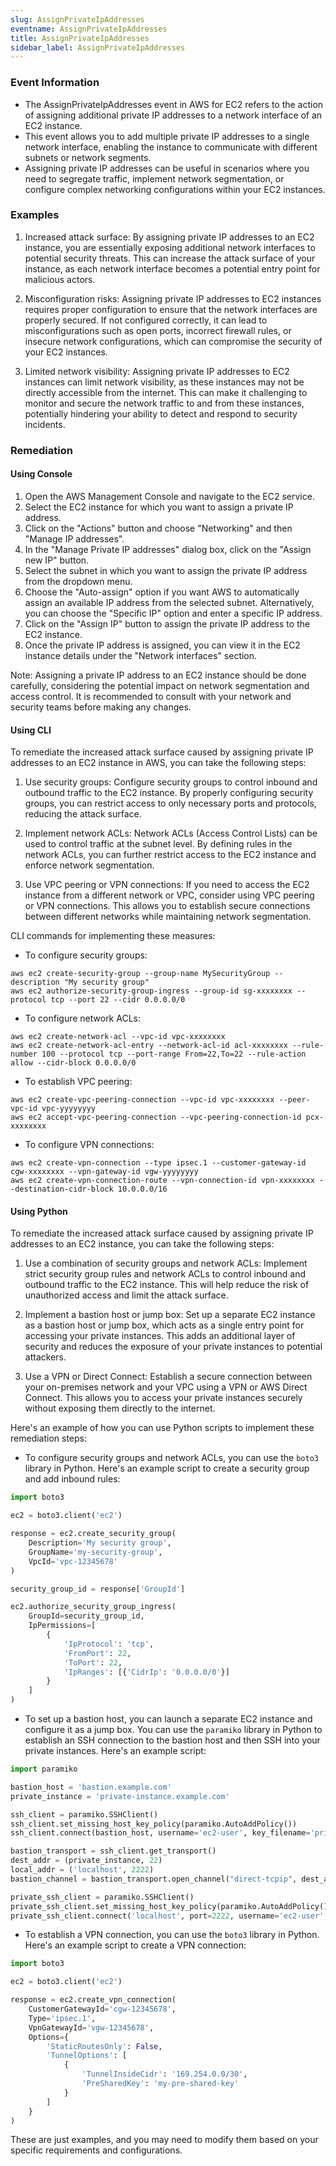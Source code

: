 ```yaml
--- 
slug: AssignPrivateIpAddresses
eventname: AssignPrivateIpAddresses
title: AssignPrivateIpAddresses
sidebar_label: AssignPrivateIpAddresses
---
```

                       
### Event Information

- The AssignPrivateIpAddresses event in AWS for EC2 refers to the action of assigning additional private IP addresses to a network interface of an EC2 instance.
- This event allows you to add multiple private IP addresses to a single network interface, enabling the instance to communicate with different subnets or network segments.
- Assigning private IP addresses can be useful in scenarios where you need to segregate traffic, implement network segmentation, or configure complex networking configurations within your EC2 instances.


### Examples

1. Increased attack surface: By assigning private IP addresses to an EC2 instance, you are essentially exposing additional network interfaces to potential security threats. This can increase the attack surface of your instance, as each network interface becomes a potential entry point for malicious actors.

2. Misconfiguration risks: Assigning private IP addresses to EC2 instances requires proper configuration to ensure that the network interfaces are properly secured. If not configured correctly, it can lead to misconfigurations such as open ports, incorrect firewall rules, or insecure network configurations, which can compromise the security of your EC2 instances.

3. Limited network visibility: Assigning private IP addresses to EC2 instances can limit network visibility, as these instances may not be directly accessible from the internet. This can make it challenging to monitor and secure the network traffic to and from these instances, potentially hindering your ability to detect and respond to security incidents.

### Remediation

#### Using Console

1. Open the AWS Management Console and navigate to the EC2 service.
2. Select the EC2 instance for which you want to assign a private IP address.
3. Click on the "Actions" button and choose "Networking" and then "Manage IP addresses".
4. In the "Manage Private IP addresses" dialog box, click on the "Assign new IP" button.
5. Select the subnet in which you want to assign the private IP address from the dropdown menu.
6. Choose the "Auto-assign" option if you want AWS to automatically assign an available IP address from the selected subnet. Alternatively, you can choose the "Specific IP" option and enter a specific IP address.
7. Click on the "Assign IP" button to assign the private IP address to the EC2 instance.
8. Once the private IP address is assigned, you can view it in the EC2 instance details under the "Network interfaces" section.

Note: Assigning a private IP address to an EC2 instance should be done carefully, considering the potential impact on network segmentation and access control. It is recommended to consult with your network and security teams before making any changes.

#### Using CLI

To remediate the increased attack surface caused by assigning private IP addresses to an EC2 instance in AWS, you can take the following steps:

1. Use security groups: Configure security groups to control inbound and outbound traffic to the EC2 instance. By properly configuring security groups, you can restrict access to only necessary ports and protocols, reducing the attack surface.

2. Implement network ACLs: Network ACLs (Access Control Lists) can be used to control traffic at the subnet level. By defining rules in the network ACLs, you can further restrict access to the EC2 instance and enforce network segmentation.

3. Use VPC peering or VPN connections: If you need to access the EC2 instance from a different network or VPC, consider using VPC peering or VPN connections. This allows you to establish secure connections between different networks while maintaining network segmentation.

CLI commands for implementing these measures:

- To configure security groups:
```
aws ec2 create-security-group --group-name MySecurityGroup --description "My security group"
aws ec2 authorize-security-group-ingress --group-id sg-xxxxxxxx --protocol tcp --port 22 --cidr 0.0.0.0/0
```

- To configure network ACLs:
```
aws ec2 create-network-acl --vpc-id vpc-xxxxxxxx
aws ec2 create-network-acl-entry --network-acl-id acl-xxxxxxxx --rule-number 100 --protocol tcp --port-range From=22,To=22 --rule-action allow --cidr-block 0.0.0.0/0
```

- To establish VPC peering:
```
aws ec2 create-vpc-peering-connection --vpc-id vpc-xxxxxxxx --peer-vpc-id vpc-yyyyyyyy
aws ec2 accept-vpc-peering-connection --vpc-peering-connection-id pcx-xxxxxxxx
```

- To configure VPN connections:
```
aws ec2 create-vpn-connection --type ipsec.1 --customer-gateway-id cgw-xxxxxxxx --vpn-gateway-id vgw-yyyyyyyy
aws ec2 create-vpn-connection-route --vpn-connection-id vpn-xxxxxxxx --destination-cidr-block 10.0.0.0/16
```

#### Using Python

To remediate the increased attack surface caused by assigning private IP addresses to an EC2 instance, you can take the following steps:

1. Use a combination of security groups and network ACLs: Implement strict security group rules and network ACLs to control inbound and outbound traffic to the EC2 instance. This will help reduce the risk of unauthorized access and limit the attack surface.

2. Implement a bastion host or jump box: Set up a separate EC2 instance as a bastion host or jump box, which acts as a single entry point for accessing your private instances. This adds an additional layer of security and reduces the exposure of your private instances to potential attackers.

3. Use a VPN or Direct Connect: Establish a secure connection between your on-premises network and your VPC using a VPN or AWS Direct Connect. This allows you to access your private instances securely without exposing them directly to the internet.

Here's an example of how you can use Python scripts to implement these remediation steps:

- To configure security groups and network ACLs, you can use the `boto3` library in Python. Here's an example script to create a security group and add inbound rules:

```python
import boto3

ec2 = boto3.client('ec2')

response = ec2.create_security_group(
    Description='My security group',
    GroupName='my-security-group',
    VpcId='vpc-12345678'
)

security_group_id = response['GroupId']

ec2.authorize_security_group_ingress(
    GroupId=security_group_id,
    IpPermissions=[
        {
            'IpProtocol': 'tcp',
            'FromPort': 22,
            'ToPort': 22,
            'IpRanges': [{'CidrIp': '0.0.0.0/0'}]
        }
    ]
)
```

- To set up a bastion host, you can launch a separate EC2 instance and configure it as a jump box. You can use the `paramiko` library in Python to establish an SSH connection to the bastion host and then SSH into your private instances. Here's an example script:

```python
import paramiko

bastion_host = 'bastion.example.com'
private_instance = 'private-instance.example.com'

ssh_client = paramiko.SSHClient()
ssh_client.set_missing_host_key_policy(paramiko.AutoAddPolicy())
ssh_client.connect(bastion_host, username='ec2-user', key_filename='private_key.pem')

bastion_transport = ssh_client.get_transport()
dest_addr = (private_instance, 22)
local_addr = ('localhost', 2222)
bastion_channel = bastion_transport.open_channel("direct-tcpip", dest_addr, local_addr)

private_ssh_client = paramiko.SSHClient()
private_ssh_client.set_missing_host_key_policy(paramiko.AutoAddPolicy())
private_ssh_client.connect('localhost', port=2222, username='ec2-user', key_filename='private_key.pem')
```

- To establish a VPN connection, you can use the `boto3` library in Python. Here's an example script to create a VPN connection:

```python
import boto3

ec2 = boto3.client('ec2')

response = ec2.create_vpn_connection(
    CustomerGatewayId='cgw-12345678',
    Type='ipsec.1',
    VpnGatewayId='vgw-12345678',
    Options={
        'StaticRoutesOnly': False,
        'TunnelOptions': [
            {
                'TunnelInsideCidr': '169.254.0.0/30',
                'PreSharedKey': 'my-pre-shared-key'
            }
        ]
    }
)
```

These are just examples, and you may need to modify them based on your specific requirements and configurations.


 